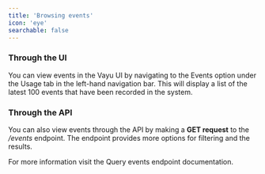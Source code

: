 ```yaml
---
title: 'Browsing events'
icon: 'eye'
searchable: false  
---
```



### Through the UI
You can view events in the Vayu UI by navigating to the Events option under the Usage tab in the left-hand navigation bar. This will display a list of the latest 100 events that have been recorded in the system.

### Through the API
You can also view events through the API by making a **GET request** to the _/events_ endpoint. The endpoint provides more options for filtering and the results.

<Note>
For more information visit the Query events endpoint documentation.
</Note>